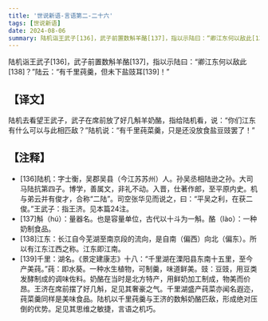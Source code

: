 ```yaml
---
title: '世说新语-言语第二-二十六'
tags: [世说新语]
date: 2024-08-06
summary: 陆机诣王武子[136]，武子前置数斛羊酪[137]，指以示陆曰：“卿江东何以敌此[138]？
---
```


陆机诣王武子[136]，武子前置数斛羊酪[137]，指以示陆曰：“卿江东何以敌此[138]？”陆云：“有千里莼羹，但未下盐豉耳[139]！”

## 【译文】

陆机去看望王武子，武子在席前放了好几斛羊奶酪，指给陆机看，说：“你们江东有什么可以与此相匹敌？”陆机说：“有千里莼菜羹，只是还没放食盐豆豉罢了！”

## 【注释】

- [136]陆机：字士衡，吴郡吴县（今江苏苏州）人。孙吴丞相陆逊之孙。大司马陆抗第四子。博学，善属文，非礼不动。入晋，仕著作郎，至平原内史。机与弟云并有俊才，合称“二陆”。司空张华见而说之，曰：“平吴之利，在获二俊。”王武子：指王济。见本篇24注。
- [137]斛（hú）：量器名。也是容量单位，古代以十斗为一斛。酪（lào）：一种奶制食品。
- [138]江东：长江自今芜湖至南京段的流向，是自南（偏西）向北（偏东）。所以有江东江西之称。江东即江南。
- [139]千里：湖名。《景定建康志》十八：“千里湖在溧阳县东南十五里，至今产美莼。”莼：即水葵。一种水生植物，可制羹，味道鲜美。豉：豆豉，用豆类发酵制成的调味佐料。奶酪在当时是北方特产，用鲜奶加工制成，物美而价昂。王济在席前摆了好几斛，足见其奢豪之气。千里湖盛产莼菜亦闻名遐迩，莼菜羹同样是美味食品。陆机以千里莼羹与王济的数斛奶酪匹敌，形成绝对压倒的优势。足见其思维之敏捷，言语之机巧。
